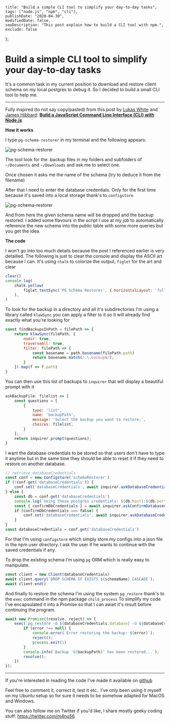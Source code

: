     title: "Build a simple CLI tool to simplify your day-to-day tasks", 
    tags: ["node.js", "npm", "cli"], 
    publishDate: "2020-04-30", 
    modifiedDate: false, 
    seoDescription: "This post explain how to build a CLI tool with npm.", 
    exclude: false 
};

# Build a simple CLI tool to simplify your day-to-day tasks

It's a common task in my current position to download and restore client schema on my local postgres to debug it. So I decided to build a small CLI tool to help me.

--- 

Fully inspired (to not say copy/pasted) from this post by [Lukas White](https://www.sitepoint.com/author/lwhite) and [James Hibbard](https://www.sitepoint.com/author/jhibbard):
**[Build a JavaScript Command Line Interface (CLI) with Node.js](https://www.sitepoint.com/javascript-command-line-interface-cli-node-js/)**

**How it works**

I type `pg-schema-restorer` in my terminal and the following appears:

![pg-schema-restorer](/images/restore-pg-schema-cli-tool/pg-schema-restorer.png)


The tool look for the .backup files in my folders and subfolders of `~/Documents` and `~/Downloads` and ask me to select one.

Once chosen it asks me the name of the schema (try to deduce it from the filename)

After that I need to enter the database credentials. Only for the first time because it's saved into a local storage thank's to `configstore`

![pg-schema-restorer](/images/restore-pg-schema-cli-tool/credentials.png)

And from here the given schema name will be dropped and the backup restored.
I added some flavours in the script I use at my job to automatically reference the new schema into the public table with some more queries but you get the idea.

**The code**

I won't go into too much details because the post I referenced earlier is very detailled.
The following is just to clear the console and display the ASCII art because I can. It's using `chalk` to colorize the output, `figlet` for the art and clear

```js
clear()
console.log(
    chalk.yellow(
        figlet.textSync('PG Schema Restorer', { horizontalLayout: 'full' }),
    ),
)
```

To look for the backup in a directory and all it's subdirectories I'm using a library called `klawSync` you can apply a filter to it so it will already find exactly what you're looking for

```js
const findBackupsInPath = filePath => {
	return klawSync(filePath, {
		nodir: true,
		traverseAll: true,
		filter: filePath => {
			const basename = path.basename(filePath.path)
			return basename.match(/.\.backup$/);
		}
	}).map(f => f.path)
}
```

You can then use this list of backups to `inquirer` that will display a beautiful prompt with it

```js
askBackupFile: filelist => {
    const questions = [
        {
            type: 'list',
            name: 'backupPath',
            message: 'Select the backup you want to restore:',
            choices: filelist,
        }
    ];
    return inquirer.prompt(questions);
}
```

I want the database credentials to be stored so that users don't have to type it anytime but in the same time they should be able to reset it if they need to restore on another database.

```js
// retrieve databaseCredentials
const conf = new Configstore('schemaRestorer')
if (!conf.get('databaseCredentials')) {
    conf.set('databaseCredentials', await inquirer.askDatabaseCredentials())
} else {
    const db = conf.get('databaseCredentials')
    console.log(`Using these postgres credentials: ${db.host}:${db.port}/${db.database}?user=${db.user}&password=${db.password}`)
    const { confirmDbCredentials } = await inquirer.askConfirmDatabaseCredentials()
    if (confirmDbCredentials === false) {
        conf.set('databaseCredentials', await inquirer.askDatabaseCredentials())
    }
}
const databaseCredentials = conf.get('databaseCredentials')
```

For that I'm using `configstore` which simply store my configs into a json file in the npm user directory. I ask the user if he wants to continue with the saved credentials if any.

To drop the existing schema I'm using `pg` ORM which is really easy to manipulate.

```js
const client = new Client(databaseCredentials)
await client.query(`DROP SCHEMA IF EXISTS ${schemaName} CASCADE`);
await client.end()
```

And finally to restore the schema I'm using the system `pg_restore` thank's to the `exec` command in the npm package `child_process`
To simplify my code I've encapsulated it into a Promise so that I can await it's result before continuing the program.

```js
await new Promise((resolve, reject) => {
    exec(`pg_restore -d ${databaseCredentials.database} -U ${databaseCredentials.user} -C -w ${backupPath}`, async (error) => {
        if (error !== null) {
            console.error(`Error restoring the backup: ${error}`);
            reject();
            process.exit(1)
        }
        console.info(`Backup '${backupPath}' has been restored...`);
        resolve();
    })
});
```

---

If you're interested in reading the code I've made it available on [github](https://github.com/m4nu56/pg-schema-restorer)

Feel free to comment it, correct it, test it etc.. I've only been using it myself on my Ubuntu setup so for sure it needs to be somehow adapted for MacOS and Windows.

You can also follow me on Twitter if you'd like, I share mostly geeky coding stuff: https://twitter.com/m4nu56
